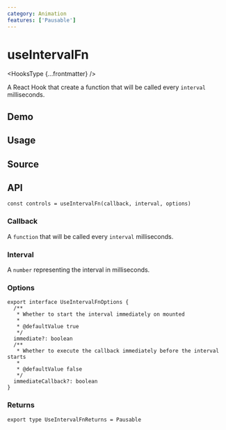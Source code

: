 ```yaml
---
category: Animation
features: ['Pausable']
---
```


# useIntervalFn


<HooksType {...frontmatter} />

A React Hook that create a function that will be called every `interval` milliseconds.

## Demo


<App />

## Usage



## Source


<Source />

## API

```tsx
const controls = useIntervalFn(callback, interval, options)
```

### Callback

A `function` that will be called every `interval` milliseconds.

### Interval

A `number` representing the interval in milliseconds.

### Options

```tsx
export interface UseIntervalFnOptions {
  /**
   * Whether to start the interval immediately on mounted
   *
   * @defaultValue true
   */
  immediate?: boolean
  /**
   * Whether to execute the callback immediately before the interval starts
   *
   * @defaultValue false
   */
  immediateCallback?: boolean
}
```

### Returns


<Tip type="pausable" />

```tsx
export type UseIntervalFnReturns = Pausable
```
